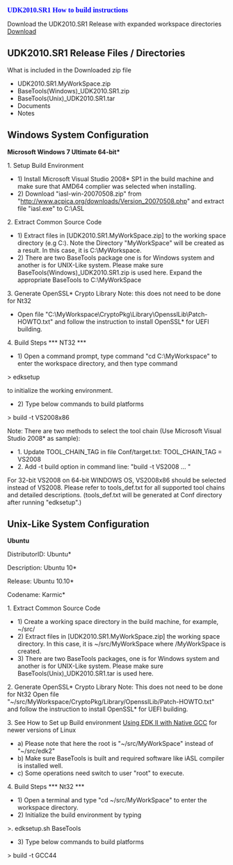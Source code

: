 {{UDK2010}}
<span style="font-size: 12.0pt; text-align: center; font-family: Verdana; color: blue; font-weight: bold; font-style: normal">
UDK2010.SR1 How to build instructions </span>

Download the UDK2010.SR1 Release with expanded workspace directories [http://sourceforge.net/projects/edk2/files/UDK2010%20Releases/UDK2010.SR1/UDK2010.SR1.Complete.MyWorkSpace.zip/download Download]



== UDK2010.SR1 Release Files / Directories == 
What is included in the Downloaded zip file
* UDK2010.SR1.MyWorkSpace.zip
* BaseTools(Windows)_UDK2010.SR1.zip
* BaseTools(Unix)_UDK2010.SR1.tar
* Documents
* Notes

== Windows System Configuration ==
'''Microsoft Windows 7 Ultimate 64-bit*'''

1.  Setup Build Environment
*    1)  Install Microsoft Visual Studio 2008* SP1 in the build machine and make        sure that AMD64 complier was selected when installing.
*    2)  Download "iasl-win-20070508.zip" from "http://www.acpica.org/downloads/Version_20070508.php"         and extract file "iasl.exe" to C:\ASL
2.  Extract Common Source Code
*    1) Extract files in [UDK2010.SR1.MyWorkSpace.zip]  to the working space directory (e.g C:). Note the         Directory "MyWorkSpace" will be created as a result. In this case, it is C:\MyWorkspace. 
*    2) There are two BaseTools package one is for Windows system and another is for UNIX-Like system.        Please make sure BaseTools(Windows)_UDK2010.SR1.zip is used here. Expand the appropriate        BaseTools to C:\MyWorkSpace
3.  Generate OpenSSL* Crypto Library Note: this does not need to be done for Nt32
*        Open file "C:\MyWorkspace\CryptoPkg\Library\OpensslLib\Patch-HOWTO.txt" and follow the instruction to install OpenSSL* for UEFI building.
4.  Build Steps   *** NT32 ***
*    1)  Open a command prompt, type command "cd C:\MyWorkspace" to enter the         workspace directory, and then type command 
>        edksetup

to initialize the         working environment.
*    2)  Type below commands to build platforms
>        build -t VS2008x86 

Note: There are two methods to select the tool chain (Use Microsoft Visual Studio 2008*
as sample):
* 1. Update TOOL_CHAIN_TAG in file Conf/target.txt: TOOL_CHAIN_TAG = VS2008
* 2. Add -t build option in command line: "build -t VS2008 ... "
For 32-bit VS2008 on 64-bit WINDOWS OS, VS2008x86 should be selected instead of VS2008.
Please refer to tools_def.txt for all supported tool chains and detailed descriptions.
(tools_def.txt will be generated at Conf directory after running "edksetup".)


== Unix-Like System Configuration ==
'''Ubuntu'''

DistributorID: Ubuntu*

Description:   Ubuntu 10*

Release:       Ubuntu 10.10*

Codename:      Karmic*

1.  Extract Common Source Code
*    1)  Create a working space directory in the build machine, for example, ~/src/
*    2)  Extract files in [UDK2010.SR1.MyWorkSpace.zip] the working space directory.         In this case, it is ~/src/MyWorkSpace where /MyWorkSpace is created.
*    3)  There are two BaseTools packages, one is for Windows system and another is for         UNIX-Like system. Please make sure BaseTools(Unix)_UDK2010.SR1.tar is used here.

2.  Generate OpenSSL* Crypto Library Note: This does not need to be done for Nt32       Open file "~/src/MyWorkspace/CryptoPkg/Library/OpensslLib/Patch-HOWTO.txt"       and follow the instruction to install OpenSSL* for UEFI building.

3. See How to Set up Build environment [[Using EDK II with Native GCC]] for newer versions of Linux
*        a) Please note that here the root is "~/src/MyWorkSpace" instead            of "~/src/edk2"
*        b) Make sure BaseTools is built and required software like iASL compiler           is installed well.
*        c) Some operations need switch to user "root" to execute.

4.  Build Steps  *** Nt32 ***
*    1)  Open a terminal and type "cd ~/src/MyWorkSpace" to enter the workspace         directory.
*    2)  Initialize the build environment by typing 

>. edksetup.sh BaseTools

*    3)  Type below commands to build platforms

>        build -t GCC44

<!-- [[Category:Documents]] -->